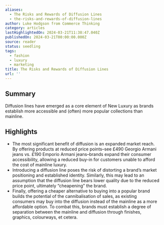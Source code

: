 ```yaml
---
aliases:
  - The Risks and Rewards of Diffusion Lines
  - the-risks-and-rewards-of-diffusion-lines
author: Luke Hodgson from Commerce Thinking
category: articles
lastHighlightedOn: 2024-03-21T11:38:47.040Z
publishedOn: 2024-03-21T00:00:00.000Z
source: reader
status: seedling
tags:
  - fashion
  - luxury
  - marketing
title: The Risks and Rewards of Diffusion Lines
url: ''
---
```

## Summary

Diffusion lines have emerged as a core element of New Luxury as brands establish more accessible and (often) more popular collections than mainline.

## Highlights

- The most significant benefit of diffusion is an expanded market reach. By offering products at reduced price points–see £490 Georgio Armani jeans vs. £190 Emporio Armani jeans–brands expand their consumer accessibility, allowing a reduced buy-in for customers unable to afford the cost of mainline luxury.
- Introducing a diffusion line poses the risk of distorting a brand’s market positioning and established identity. Similarly, this may lead to an assumption that the diffusion line bears lower quality due to the reduced price point, ultimately “cheapening” the brand.
- Finally, offering a cheaper alternative to buying into a popular brand builds the potential of the cannibalisation of sales, as existing consumers may buy into the diffusion instead of the mainline as a more affordable option. To combat this, brands must establish a degree of separation between the mainline and diffusion through finishes, graphics, colourways, et cetera.
